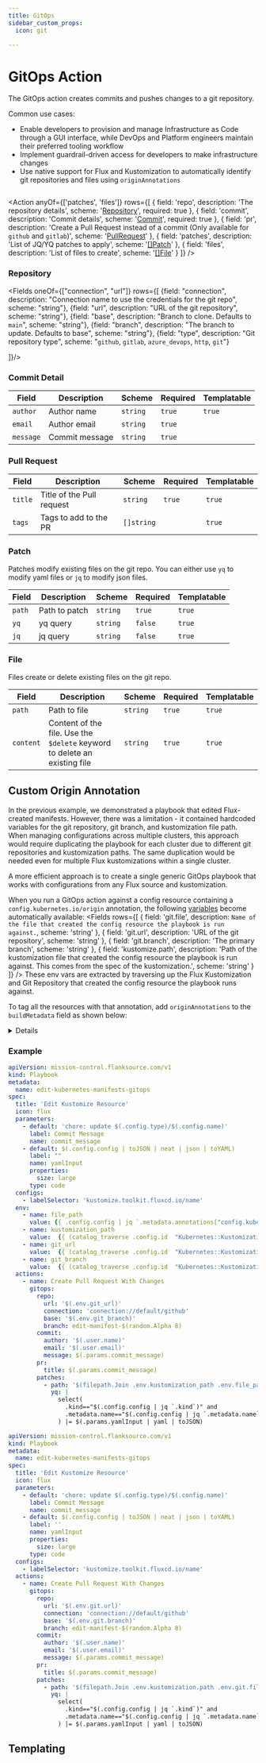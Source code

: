 ```yaml
---
title: GitOps
sidebar_custom_props:
  icon: git

---
```



# <Icon name="git"/> GitOps Action

The GitOps action creates commits and pushes changes to a git repository.

Common use cases:

* Enable developers to provision and manage Infrastructure as Code through a GUI interface, while DevOps and Platform engineers maintain their preferred tooling workflow
* Implement guardrail-driven access for developers to make infrastructure changes
* Use native support for Flux and Kustomization to automatically identify git repositories and files using `originAnnotations`

```yaml title="edit-kubernetes-manifests-gitops.yaml" file=<rootDir>/modules/generated/playbooks/kustomize-edit.yaml
```


<Action
  anyOf={['patches', 'files']}
  rows={[
    {
      field: 'repo',
      description: 'The repository details',
      scheme: '[Repository](#repository)',
      required: true
    },
    {
      field: 'commit',
      description: 'Commit details',
      scheme: '[Commit](#commit-detail)',
      required: true
    },
    {
      field: 'pr',
      description:
        'Create a Pull Request instead of a commit (Only available for `github` and `gitlab`)',
      scheme: '[PullRequest](#pull-request)'
    },
    {
      field: 'patches',
      description: 'List of JQ/YQ patches to apply',
      scheme: '[[]Patch](#patch)'
    },
    {
      field: 'files',
      description: 'List of files to create',
      scheme: '[[]File](#file)'
    }
  ]}
/>

### Repository

<Fields oneOf={["connection", "url"]} rows={[
  {field: "connection", description: "Connection name to use the credentials for the git repo", scheme: "string"},
  {field: "url", description: "URL of the git repository", scheme: "string"},
  {field: "base", description: "Branch to clone. Defaults to `main`", scheme: "string"},
  {field: "branch", description: "The branch to update. Defaults to base", scheme: "string"},
  {field: "type", description: "Git repository type", scheme: "`github`, `gitlab`, `azure_devops`, `http`, `git`"}

]}/>

### Commit Detail

| Field     | Description    | Scheme   | Required | Templatable |
| --------- | -------------- | -------- | -------- | ----------- |
| `author`  | Author name    | `string` | `true`   | `true`      |
| `email`   | Author email   | `string` | `true`   |             |
| `message` | Commit message | `string` | `true`   |             |

### Pull Request

| Field   | Description               | Scheme     | Required | Templatable |
| ------- | ------------------------- | ---------- | -------- | ----------- |
| `title` | Title of the Pull request | `string`   | `true`   | `true`      |
| `tags`  | Tags to add to the PR     | `[]string` |          | `true`      |

### Patch

Patches modify existing files on the git repo. You can either use `yq` to modify yaml files or `jq` to modify json files.

| Field  | Description   | Scheme   | Required | Templatable |
| ------ | ------------- | -------- | -------- | ----------- |
| `path` | Path to patch | `string` | `true`   | `true`      |
| `yq`   | yq query      | `string` | `false`  | `true`      |
| `jq`   | jq query      | `string` | `false`  | `true`      |

### File

Files create or delete existing files on the git repo.

| Field     | Description                                                               | Scheme   | Required | Templatable |
| --------- | ------------------------------------------------------------------------- | -------- | -------- | ----------- |
| `path`    | Path to file                                                              | `string` | `true`   | `true`      |
| `content` | Content of the file. Use the `$delete` keyword to delete an existing file | `string` | `true`   | `true`      |

## Custom Origin Annotation
In the previous example, we demonstrated a playbook that edited Flux-created manifests. However, there was a limitation - it contained hardcoded variables for the git repository, git branch, and kustomization file path. When managing configurations across multiple clusters, this approach would require duplicating the playbook for each cluster due to different git repositories and kustomization paths. The same duplication would be needed even for multiple Flux kustomizations within a single cluster.

A more efficient approach is to create a single generic GitOps playbook that works with configurations from any Flux source and kustomization.

When you run a GitOps action against a config resource containing a `config.kubernetes.io/origin` annotation, the following [variables](/guide/playbooks/reference/env-vars) become automatically available:
<Fields
  rows={[
    {
      field: 'git.file',
      description: `Name of the file that created the config resource the playbook is run against.`,
      scheme: 'string'
    },
    {
      field: 'git.url',
      description: 'URL of the git repository',
      scheme: 'string'
    },
    {
      field: 'git.branch',
      description: 'The primary branch',
      scheme: 'string'
    },
    {
      field: 'kustomize.path',
      description:
        'Path of the kustomization file that created the config resource the playbook is run against. This comes from the spec of the kustomization.',
      scheme: 'string'
    }
  ]}
/>
These env vars are extracted by traversing up the Flux Kustomization and Git Repository that created the config resource the playbook runs against.

To tag all the resources with that annotation, add `originAnnotations` to the `buildMetadata` field as shown below:

<details summary="Setting origin annotation">

```yaml title='kustomization.yaml'
apiVersion: kustomize.config.k8s.io/v1beta1
kind: Kustomization
// highlight-next-line
buildMetadata: [originAnnotations]
resources:
- monitoring
```

The above kustomization would add the following annotation to the config resource:

```yaml title="monitoring/alertmanager.yaml"
apiVersion: apps/v1
kind: Deployment
metadata:
  annotations:
    config.kubernetes.io/origin: |
      path: monitoring/alertmanager.yaml
  ...
```

</details>

### Example

<Tabs>
<TabItem label="Wihout origin annotation" value="without-origin-annotation">

```yaml title="edit-kubernetes-manifests-gitops.yaml"
apiVersion: mission-control.flanksource.com/v1
kind: Playbook
metadata:
  name: edit-kubernetes-manifests-gitops
spec:
  title: 'Edit Kustomize Resource'
  icon: flux
  parameters:
    - default: 'chore: update $(.config.type)/$(.config.name)'
      label: Commit Message
      name: commit_message
    - default: $(.config.config | toJSON | neat | json | toYAML)
      label: ""
      name: yamlInput
      properties:
        size: large
      type: code
  configs:
    - labelSelector: 'kustomize.toolkit.fluxcd.io/name'
  env:
    - name: file_path
      value: {{ .config.config | jq `.metadata.annotations["config.kubernetes.io/origin"]` | yaml).path }}
    - name: kustomization_path
      value:  {{ (catalog_traverse .config.id  "Kubernetes::Kustomization").Config | json | jq `.spec.path` }}
    - name: git_url
      value:  {{ (catalog_traverse .config.id  "Kubernetes::Kustomization/Kubernetes::GitRepository").Config | json | jq `.spec.url` }}
    - name: git_branch
      value:  {{ (catalog_traverse .config.id  "Kubernetes::Kustomization/Kubernetes::GitRepository").Config | json | jq `.spec.ref.branch` }}
  actions:
    - name: Create Pull Request With Changes
      gitops:
        repo:
          url: '$(.env.git_url)'
          connection: 'connection://default/github'
          base: '$(.env.git_branch)'
          branch: edit-manifest-$(random.Alpha 8)
        commit:
          author: '$(.user.name)'
          email: '$(.user.email)'
          message: $(.params.commit_message)
        pr:
          title: $(.params.commit_message)
        patches:
          - path: '$(filepath.Join .env.kustomization_path .env.file_path)'
            yq: |
              select(
                .kind=="$(.config.config | jq `.kind`)" and
                .metadata.name=="$(.config.config | jq `.metadata.name`)"
              ) |= $(.params.yamlInput | yaml | toJSON)
```

</TabItem>

<TabItem label="With origin annotation" value="with-origin-annotation">

```yaml title="edit-kubernetes-manifests-gitops.yaml"
apiVersion: mission-control.flanksource.com/v1
kind: Playbook
metadata:
  name: edit-kubernetes-manifests-gitops
spec:
  title: 'Edit Kustomize Resource'
  icon: flux
  parameters:
    - default: 'chore: update $(.config.type)/$(.config.name)'
      label: Commit Message
      name: commit_message
    - default: $(.config.config | toJSON | neat | json | toYAML)
      label: ''
      name: yamlInput
      properties:
        size: large
      type: code
  configs:
    - labelSelector: 'kustomize.toolkit.fluxcd.io/name'
  actions:
    - name: Create Pull Request With Changes
      gitops:
        repo:
          url: '$(.env.git.url)'
          connection: 'connection://default/github'
          base: '$(.env.git.branch)'
          branch: edit-manifest-$(random.Alpha 8)
        commit:
          author: '$(.user.name)'
          email: '$(.user.email)'
          message: $(.params.commit_message)
        pr:
          title: $(.params.commit_message)
        patches:
          - path: '$(filepath.Join .env.kustomization.path .env.git.file)'
            yq: |
              select(
                .kind=="$(.config.config | jq `.kind`)" and
                .metadata.name=="$(.config.config | jq `.metadata.name`)"
              ) |= $(.params.yamlInput | yaml | toJSON)
```

</TabItem>

</Tabs>

## Templating

<Templating />
